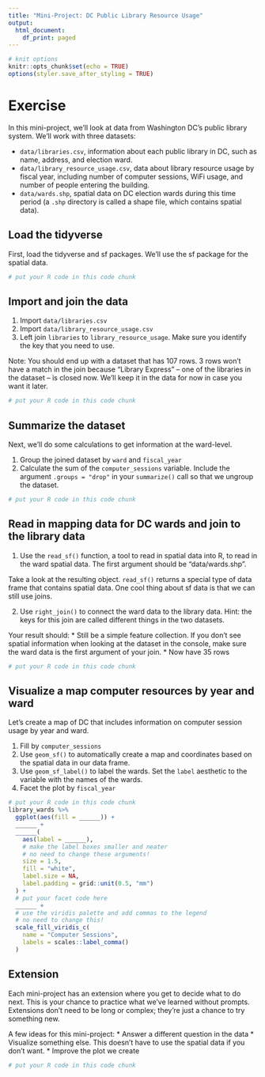 ```yaml
---
title: "Mini-Project: DC Public Library Resource Usage"
output:
  html_document:
    df_print: paged
---
```


```r
# knit options
knitr::opts_chunk$set(echo = TRUE)
options(styler.save_after_styling = TRUE)
```

# Exercise

In this mini-project, we'll look at data from Washington DC's public library system. We'll work with three datasets:

* `data/libraries.csv`, information about each public library in DC, such as name, address, and election ward.
* `data/library_resource_usage.csv`, data about library resource usage by fiscal year, including number of computer sessions, WiFi usage, and number of people entering the building.
* `data/wards.shp`, spatial data on DC election wards during this time period (a `.shp` directory is called a shape file, which contains spatial data).

## Load the tidyverse

First, load the tidyverse and sf packages. We'll use the sf package for the spatial data.

```r
# put your R code in this code chunk

```

## Import and join the data

1. Import `data/libraries.csv` 
2. Import `data/library_resource_usage.csv` 
3. Left join `libraries` to `library_resource_usage`. Make sure you identify the key that you need to use. 

Note: You should end up with a dataset that has 107 rows. 3 rows won't have a match in the join because "Library Express" -- one of the libraries in the dataset -- is closed now. We'll keep it in the data for now in case you want it later.

```r
# put your R code in this code chunk

```

## Summarize the dataset

Next, we'll do some calculations to get information at the ward-level.

1. Group the joined dataset by `ward` and `fiscal_year`
2. Calculate the sum of the `computer_sessions` variable. Include the argument `.groups = "drop"` in your `summarize()` call so that we ungroup the dataset.

```r
# put your R code in this code chunk

```

## Read in mapping data for DC wards and join to the library data

1. Use the `read_sf()` function, a tool to read in spatial data into R, to read in the ward spatial data. The first argument should be "data/wards.shp".

Take a look at the resulting object. `read_sf()` returns a special type of data frame that contains spatial data. One cool thing about sf data is that we can still use joins.

2. Use `right_join()` to connect the ward data to the library data. Hint: the keys for this join are called different things in the two datasets.

Your result should:
* Still be a simple feature collection. If you don't see spatial information when looking at the dataset in the console, make sure the ward data is the first argument of your join.
* Now have 35 rows

```r
# put your R code in this code chunk

```

## Visualize a map computer resources by year and ward

Let's create a map of DC that includes information on computer session usage by year and ward.

1. Fill by `computer_sessions`
2. Use `geom_sf()` to automatically create a map and coordinates based on the spatial data in our data frame.
3. Use `geom_sf_label()` to label the wards. Set the `label` aesthetic to the variable with the names of the wards.
4. Facet the plot by `fiscal_year`

```r
# put your R code in this code chunk
library_wards %>% 
  ggplot(aes(fill = ______)) + 
  ______ + 
  ______(
    aes(label = ______), 
    # make the label boxes smaller and neater
    # no need to change these arguments!
    size = 1.5, 
    fill = "white", 
    label.size = NA, 
    label.padding = grid::unit(0.5, "mm")
  ) +
  # put your facet code here
  ______ + 
  # use the viridis palette and add commas to the legend
  # no need to change this!
  scale_fill_viridis_c(
    name = "Computer Sessions", 
    labels = scales::label_comma()
  )
```

## Extension

Each mini-project has an extension where you get to decide what to do next. This is your chance to practice what we've learned without prompts. Extensions don't need to be long or complex; they're just a chance to try something new.

A few ideas for this mini-project:
* Answer a different question in the data
* Visualize something else. This doesn't have to use the spatial data if you don't want.
* Improve the plot we create

```r
# put your R code in this code chunk

```

